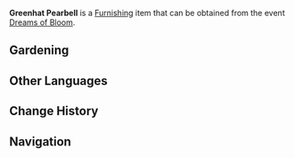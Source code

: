 {{Furnishing Infobox
|id             = 373806
|image          = Item Greenhat Pearbell.png
|category       = Dreambloom
|rarity         = 3
|description    = A Pearbell with bamboo-green flowers. The flowers themselves will turn from deep green to light green and from there to light yellow. However, the turquoise behind the petals will never fade, which makes it look like it is wearing a green hat &mdash; and hence the name.
|source1        = [[Dreams of Bloom]]
|event          = Dreams of Bloom
}}
'''Greenhat Pearbell''' is a [[Furnishing]] item that can be obtained from the event [[Dreams of Bloom]].
==Gardening==
{{Recipe
|type = Luxuriant Glebe
|time = 10min
|Dreambloom: Pearbell Seed = 1
|sort = Dreambloom: Pearbell Seed
}}

==Other Languages==
{{Other Languages|default_hidden = 1
|en      = Greenhat Pearbell
|zhs     = 棠铃・青箬
|zhs_rm  = Táng Líng · Qīng Ruò
|zht     = 棠鈴・青箬
|zht_rm  = Táng Líng · Qīng Ruò
|ja      = トウレイ・青竹
|ja_rm   = Tourei - Aodake
|ko      = 방울꽃・청죽
|ko_rm   = Bang'ul-kkot - Cheongjuk
|es      = Perabel: Bambú verdoso
|fr      = Cloche poire « Coiffe verte »
|ru      = Грушанка: Бамбуковая шляпа
|th      = Pearbell - ไม้ไผ่สาน
|th_rm   = 
|vi      = Chuông Hải Đường - Trúc Xanh
|de      = Grünhut-Birnenglocke
|id      = Greenhat Pearbell
|pt      = Lírio-do-vale Chapéu de Bambu Verde
}}

==Change History==
{{Change History|2.2}}

==Navigation==
{{Furnishing Navbox/Subsystems|curio}}